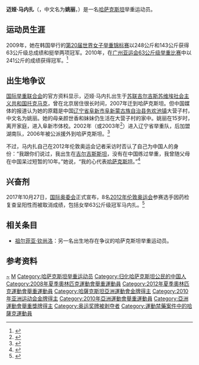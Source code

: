 {{Infobox sportsperson
| headercolor    = #808080
| name           = 迈娅·马内扎<br>{{rtl-lang|kk|Майя Манеза}}
| image          = Stamps of Kazakhstan, 2013-07.jpg
| imagesize      = 
| caption        =
| birthname      = Maiya Maneza
| fullname       =
| nickname       =
| nationality    = {{KAZ}}
| residence      =
| birth_date      =  
| birth_p
| height         = {{height|m=1.61}}
| weight         = {{weight|kg=63}}
| website        = 
| country        = {{KAZ}}
| sport          = 女子[[举重|举重]]
| collegeteam    =
| club           =
| team           =
| turnedpro      =
| coach          =  
| retired        =
| coaching       =
| worlds         =
| regionals      =
| nationals      =
| olympics       =
| paralympics    =
| highestranking =
| pb             =
| medaltemplates = 
{{MedalTableTop}}
{{MedalSport | 女子[[举重|举重]]}}
{{MedalCountry | {{KAZ}}}}
{{MedalCompetition|[[奧林匹克運動會|奧林匹克運動會]]}}
{{Medal|DQ| [[2012年夏季奥林匹克运动会|2012年 伦敦]]|[[2012年夏季奧林匹克運動會舉重比賽－女子63公斤級|63公斤級]]}} 
{{MedalCompetition|[[世界舉重錦標賽|世界舉重錦標賽]]}}
{{MedalGold| [[2009年世界舉重錦標賽|2009年 高阳]]|63公斤級}} 
{{MedalGold| [[2010年世界舉重錦標賽|2010年 安塔利亚]]|63公斤級}} 
{{MedalSilver| [[2011年世界舉重錦標賽|2011年 巴黎]]|[[2011年世界举重锦标赛_–_女子63公斤级|63公斤級]]}} 
{{MedalCompetition|[[亚运会|亚运会]]}}
{{MedalGold|[[2010年亚洲运动会|2010年 广州]]|[[2010年亚洲运动会举重比赛_-_女子63公斤级|63公斤级]]}}
{{MedalBottom}}
| show-medals    = yes
}}

'''迈娅·马内扎'''（{{lang-kk|'''Майя Манеза'''}}，中文名为'''姚丽'''，{{bd|1985年|11月1日|catIdx=Манеза}}）是一名[[哈萨克斯坦|哈萨克斯坦]]举重运动员。

==运动员生涯==
2009年，她在韩国举行的[[第20届世界女子举重锦标赛|第20届世界女子举重锦标赛]]以248公斤和143公斤获得63公斤级总成绩和挺举两项冠军。2010年，在[[2010年亚洲运动会|广州亚运会]][[2010年亚洲运动会举重比赛_-_女子63公斤级|63公斤级举重比赛]]中以241公斤的成绩获得冠军。<ref>{{cite web |url=http://www.gz2010.cn/info/CHN_CHN/ZB/ZBB101A_WL@@@@@@@@@@@@@@@CHN_number=237665.html |language=zh-hans |title=迈娅·马内扎 - 简历 |publisher=2010年广州亚运会官方网站 |accessdate=2012-02-04 |archive-date=2013-06-01 |archive-url=https://web.archive.org/web/20130601172443/http://www.gz2010.cn/info/CHN_CHN/ZB/ZBB101A_WL@@@@@@@@@@@@@@@CHN_number=237665.html |dead-url=no }}</ref>

==出生地争议==
[[国际举重联合会|国际举重联合会]]的官方资料显示，迈娅·马内扎出生于[[苏联|苏联]][[吉尔吉斯苏维埃社会主义共和国|吉尔吉斯苏维埃社会主义共和国]][[托克马克|托克马克]]，曾在北京居住很长时间，2007年迁到哈萨克斯坦。但中国媒体的报道认为她的原籍是中国[[辽宁省|辽宁省]][[阜新市|阜新市]][[阜新蒙古族自治县|阜新蒙古族自治县]][[务欢池镇|务欢池镇]]大营子村，中文名为姚丽。她的母亲颜世香和妹妹仍生活在大营子村的家中。姚丽在15岁时，离开家庭，进入阜新市体校。2002年（或2003年<ref>{{cite web |url=http://2012.sohu.com/20120802/n349711515.shtml |title=姚丽母亲:女儿电视上说的是假话 领奖那刻想哭 |accessdate=2015-09-11 |date=2012-08-02 |publisher=搜狐网，来源：北国网-辽沈晚报 |work= |language=zh-cn |archive-url=https://web.archive.org/web/20160812055218/http://2012.sohu.com/20120802/n349711515.shtml |archive-date=2016-08-12 |dead-url=yes }}</ref>）进入辽宁省举重队，后加盟湖南队，2006年被公派援外到哈萨克斯坦。<ref>{{cite web |url=http://www.chinanews.com/ty/2010/11-17/2663048.shtml |language=zh-hans |title=哈萨克女力士身份揭秘：原是阜新姑娘叫姚丽？ |publisher=中国新闻网 |accessdate=2012-07-30 |archive-url=https://web.archive.org/web/20120803004838/http://www.chinanews.com/ty/2010/11-17/2663048.shtml |archive-date=2012-08-03 |dead-url=yes }}</ref>

不过，马内扎自己在2012年伦敦奥运会记者采访时否认了自己为中国人的身份：“我跟你们说过，我出生在[[吉尔吉斯斯坦|吉尔吉斯斯坦]]，没有在中国练过举重，我曾随父母在中国呆过短暂的10年。”她说，“我的心代表[[哈萨克斯坦|哈萨克斯坦]]。”<ref>{{cite web |url=http://2012.ifeng.com/weightlifting/detail_2012_08/01/16464196_0.shtml |title=辽宁改籍选手马内扎夺金：我的心代表哈萨克斯坦 |accessdate=2012年8月1日 |publisher=凤凰网 |work= |language=zh-cn |archive-url=https://web.archive.org/web/20120803214837/http://2012.ifeng.com/weightlifting/detail_2012_08/01/16464196_0.shtml# |archive-date=2012-08-03 |dead-url=yes }}</ref>

==兴奋剂==
2017年10月27日，[[国际奥林匹克委员会|国际奥委会]]正式宣布，8名[[2012年夏季奥林匹克运动会|2012年伦敦奥运会]]参赛选手因药检复查呈阳性而被取消成绩，包括女举63公斤级冠军马内扎。<ref>{{cite web|url=https://sports.sohu.com/20161027/n471590144.shtml|title=伦敦奥运8人成绩被取消 含马内扎赵常玲等3冠军|accessdate=2016年10月27日|publisher=搜狐体育|archive-date=2021年7月27日|archive-url=https://web.archive.org/web/20210727051908/https://sports.sohu.com/20161027/n471590144.shtml|dead-url=no}}</ref>

==相关条目==
* [[赵常玲|祖尔菲亚·钦尚洛]]：另一名出生地存在争议的哈萨克斯坦举重运动员。

==参考资料==

{{Reflist|2}}

{{DEFAULTSORT:Maneza, Maiya}}
[[Category:姚姓|~]]
[[Category:阜新县人|M]]
[[Category:哈萨克斯坦举重运动员|Category:哈萨克斯坦举重运动员]]
[[Category:归化哈萨克斯坦公民的中国人|Category:归化哈萨克斯坦公民的中国人]]
[[Category:2008年夏季奧林匹克運動會舉重運動員|Category:2008年夏季奧林匹克運動會舉重運動員]]
[[Category:2012年夏季奧林匹克運動會舉重運動員|Category:2012年夏季奧林匹克運動會舉重運動員]]
[[Category:哈薩克斯坦亞洲運動會金牌得主|Category:哈薩克斯坦亞洲運動會金牌得主]]
[[Category:2010年亚洲运动会金牌得主|Category:2010年亚洲运动会金牌得主]]
[[Category:2010年亞洲運動會舉重運動員|Category:2010年亞洲運動會舉重運動員]]
[[Category:亞洲運動會舉重獎牌得主|Category:亞洲運動會舉重獎牌得主]]
[[Category:奥运奖牌被剥夺者|Category:奥运奖牌被剥夺者]]
[[Category:運動禁藥案件中的哈薩克運動員|Category:運動禁藥案件中的哈薩克運動員]]